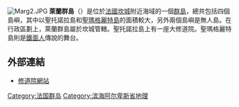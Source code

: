 [[File:Marg2.JPG|thumb]]
'''萊蘭群島'''（{{lang-fr|Îles de Lérins}}）是位於[[法國|法國]][[坎城|坎城]]附近海域的一個[[群島|群島]]，總共包括四個島嶼，其中以聖托諾拉島和[[聖瑪格麗特島|聖瑪格麗特島]]的面積較大，另外兩個島嶼是無人島。在行政區劃上，萊蘭群島屬於坎城管轄。聖托諾拉島上有一座大修道院。聖瑪格麗特島則是[[鐵面人|鐵面人]]傳說的舞台。

==外部連結==
{{commonscat|Lérins Islands}}
*[http://www.abbayedelerins.com 修道院網站] {{Wayback|url=http://www.abbayedelerins.com/ |date=20140719015510 }}

[[Category:法国群岛|Category:法国群岛]]
[[Category:滨海阿尔卑斯省地理|Category:滨海阿尔卑斯省地理]]